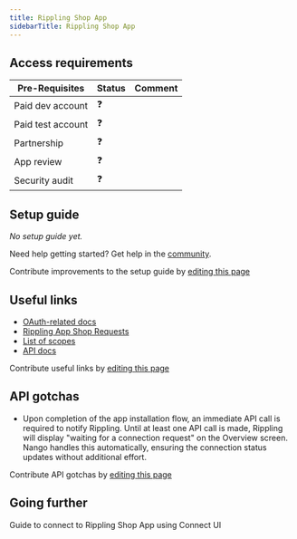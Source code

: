 ```yaml
---
title: Rippling Shop App
sidebarTitle: Rippling Shop App
---
```



<Overview />
<PreBuiltTooling />
<PreBuiltUseCases />

## Access requirements
| Pre-Requisites | Status | Comment|
| - | - | - |
| Paid dev account | ❓ |  |
| Paid test account | ❓ |  |
| Partnership | ❓ | |
| App review | ❓ |  |
| Security audit | ❓ | |


## Setup guide

_No setup guide yet._

<Tip>Need help getting started? Get help in the [community](https://nango.dev/slack).</Tip>

<Note>Contribute improvements to the setup guide by [editing this page](https://github.com/nangohq/nango/tree/master/docs-v2/integrations/all/rippling-shop-app.mdx)</Note>


## Useful links

-   [OAuth-related docs](https://developer.rippling.com/documentation/distribute/guides/installation)
-   [Rippling App Shop Requests](https://rippling-public.atlassian.net/servicedesk/customer/portal/3)
-   [List of scopes](https://developer.rippling.com/documentation/base-api/scopes)
-   [API docs](https://developer.rippling.com/documentation/base-api/)

<Note>Contribute useful links by [editing this page](https://github.com/nangohq/nango/tree/master/docs-v2/integrations/all/rippling-shop-app.mdx)</Note>

## API gotchas

- Upon completion of the app installation flow, an immediate API call is required to notify Rippling. Until at least one API call is made, Rippling will display "waiting for a connection request" on the Overview screen. Nango handles this automatically, ensuring the connection status updates without additional effort.

<Note>Contribute API gotchas by [editing this page](https://github.com/nangohq/nango/tree/master/docs-v2/integrations/all/rippling-shop-app.mdx)</Note>

## Going further

<Card title="Connect to Rippling Shop App" icon="link" href="/integrations/all/rippling-shop-app/connect" horizontal>
  Guide to connect to Rippling Shop App using Connect UI
</Card>